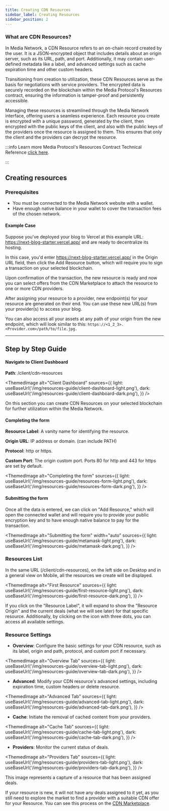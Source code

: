 ```yaml
---
title: Creating CDN Resources
sidebar_label: Creating Resources
sidebar_position: 2
---
```



### What are CDN Resources?

In Media Network, a CDN Resource refers to an on-chain record created by the user. It is a JSON-encrypted object that includes details about an origin server, such as its URL, path, and port. Additionally, it may contain user-defined metadata like a label, and advanced settings such as cache expiration time and other custom headers.

Transitioning from creation to utilization, these CDN Resources serve as the basis for negotiations with service providers. The encrypted data is securely recorded on the blockchain within the Media Protocol's Resources contract, ensuring the information is tamper-proof and persistently accessible.

Managing these resources is streamlined through the Media Network interface, offering users a seamless experience. Each resource you create is encrypted with a unique password, generated by the client, then encrypted with the public keys of the client, and also with the public keys of the providers once the resource is assigned to them. This ensures that only the client and the providers can decrypt the resource.

:::info Learn more
Media Protocol's Resources Contract Technical Reference [click here](https://www.mediaprotocol.net/smart-contracts/reference/core/resources).
<!-- Media Network's Resource Creation [click here](https://www.media.network/client/cdn-resources). -->
:::

## Creating resources


### Prerequisites

- You must be connected to the Media Network website with a wallet.
- Have enough native balance in your wallet to cover the transaction fees of the chosen network.

#### Example Case 

Suppose you've deployed your blog to Vercel at this example URL: https://next-blog-starter.vercel.app/ and are ready to decentralize its hosting.

In this case, you'd enter https://next-blog-starter.vercel.app/ in the Origin URL field, then click the Add Resource button, which will require you to sign a transaction on your selected blockchain.

Upon confirmation of the transaction, the new resource is ready and now you can select offers from the CDN Marketplace to attach the resource to one or more CDN providers.

After assigning your resource to a provider, new endpoint(s) for your resource are generated on their end. You can use these new URL(s) from your provider(s) to access your blog.

You can also access all your assets at any path of your origin from the new endpoint, which will look similar to this:
```https://<1_2_3>.<Provider.com>/path/to/file.jpg.```

---

## Step by Step Guide

#### Navigate to Client Dashboard

**Path**: /client/cdn-resources

<ThemedImage
  alt="Client Dashboard"
  sources={{
    light: useBaseUrl('/img/resources-guide/client-dashboard-light.png'),
    dark: useBaseUrl('/img/resources-guide/client-dashboard-dark.png'),
  }}
/>

On this section you can create CDN Resources on your selected blockchain for further utilization within the Media Network.<!--  This technology is designed for developers seeking to enhance their website or application scalability and security. CDN systems replicate and cache files stored on your origin servers at multiple provider locations and data centers worldwide, thereby reducing both latency for users and server load. -->

#### Completing the form

**Resource Label**: A vanity name for identifying the resource.

**Origin URL**: IP address or domain. (can include PATH)

**Protocol**: http or https.

**Custom Port**: The origin custom port. Ports 80 for http and 443 for https are set by default.

<ThemedImage
  alt="Completing the form"
  sources={{
    light: useBaseUrl('/img/resources-guide/resources-form-light.png'),
    dark: useBaseUrl('/img/resources-guide/resources-form-dark.png'),
  }}
/>

#### Submitting the form

Once all the data is entered, we can click on "Add Resource," which will open the connected wallet and will require you to provide your public encryption key and to have enough native balance to pay for the transaction.

<ThemedImage
  alt="Submitting the form"
  width="auto"
  sources={{
    light: useBaseUrl('/img/resources-guide/metamask-light.png'),
    dark: useBaseUrl('/img/resources-guide/metamask-dark.png'),
  }}
/>

### Resources List

In the same URL (/client/cdn-resources), on the left side on Desktop and in a general view on Mobile, all the resources we create will be displayed.

<ThemedImage
  alt="First Resource"
  sources={{
    light: useBaseUrl('/img/resources-guide/first-resource-light.png'),
    dark: useBaseUrl('/img/resources-guide/first-resource-dark.png'),
  }}
/>

If you click on the "Resource Label", it will expand to show the "Resource Origin" and the current deals (what we will see later) for that specific resource. Additionally, by clicking on the icon with three dots, you can access all available settings.

### Resource Settings

- **Overview**: Configure the basic settings for your CDN resource, such as its label, origin and path, protocol, and custom port if necessary.

<ThemedImage
  alt="Overview Tab"
  sources={{
    light: useBaseUrl('/img/resources-guide/overview-tab-light.png'),
    dark: useBaseUrl('/img/resources-guide/overview-tab-dark.png'),
  }}
/>

- **Advanced**: Modify your CDN resource's advanced settings, including expiration time, custom headers or delete resource.

<ThemedImage
  alt="Advanced Tab"
  sources={{
    light: useBaseUrl('/img/resources-guide/advanced-tab-light.png'),
    dark: useBaseUrl('/img/resources-guide/advanced-tab-dark.png'),
  }}
/>

- **Cache**: Initiate the removal of cached content from your providers.

<ThemedImage
  alt="Cache Tab"
  sources={{
    light: useBaseUrl('/img/resources-guide/cache-tab-light.png'),
    dark: useBaseUrl('/img/resources-guide/cache-tab-dark.png'),
  }}
/>

- **Providers**: Monitor the current status of deals.

<ThemedImage
  alt="Providers Tab"
  sources={{
    light: useBaseUrl('/img/resources-guide/providers-tab-light.png'),
    dark: useBaseUrl('/img/resources-guide/providers-tab-dark.png'),
  }}
/>

This image represents a capture of a resource that has been assigned deals.

If your resource is new, it will not have any deals assigned to it yet, as you still need to explore the market to find a provider with a suitable CDN offer for your Resource. You can see this process on the [CDN Marketplace](/for-clients/cdn-services/acquiring-services).
